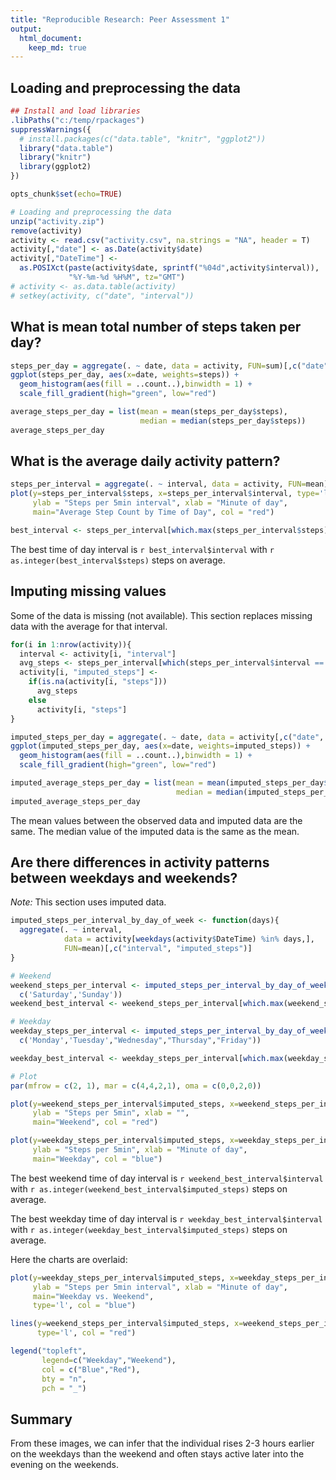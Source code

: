 ```yaml
---
title: "Reproducible Research: Peer Assessment 1"
output: 
  html_document:
    keep_md: true
---
```


## Loading and preprocessing the data
```r
## Install and load libraries
.libPaths("c:/temp/rpackages")
suppressWarnings({
  # install.packages(c("data.table", "knitr", "ggplot2"))
  library("data.table")
  library("knitr")
  library(ggplot2)
})

opts_chunk$set(echo=TRUE)

# Loading and preprocessing the data
unzip("activity.zip")
remove(activity)
activity <- read.csv("activity.csv", na.strings = "NA", header = T)
activity[,"date"] <- as.Date(activity$date)
activity[,"DateTime"] <-
  as.POSIXct(paste(activity$date, sprintf("%04d",activity$interval)),
             "%Y-%m-%d %H%M", tz="GMT")
# activity <- as.data.table(activity)
# setkey(activity, c("date", "interval"))
```

## What is mean total number of steps taken per day?
```r
steps_per_day = aggregate(. ~ date, data = activity, FUN=sum)[,c("date", "steps")]
ggplot(steps_per_day, aes(x=date, weights=steps)) +
  geom_histogram(aes(fill = ..count..),binwidth = 1) +
  scale_fill_gradient(high="green", low="red")

average_steps_per_day = list(mean = mean(steps_per_day$steps),
                             median = median(steps_per_day$steps))
average_steps_per_day
```



## What is the average daily activity pattern?
```r
steps_per_interval = aggregate(. ~ interval, data = activity, FUN=mean)[,c("interval", "steps")]
plot(y=steps_per_interval$steps, x=steps_per_interval$interval, type='l',
     ylab = "Steps per 5min interval", xlab = "Minute of day",
     main="Average Step Count by Time of Day", col = "red")

best_interval <- steps_per_interval[which.max(steps_per_interval$steps),]
```
The best time of day interval is `r best_interval$interval` with `r as.integer(best_interval$steps)` steps on average.

## Imputing missing values

Some of the data is missing (not available).  This section replaces missing data with the average for that interval.

```r

for(i in 1:nrow(activity)){
  interval <- activity[i, "interval"]
  avg_steps <- steps_per_interval[which(steps_per_interval$interval == interval), "steps"][1]
  activity[i, "imputed_steps"] <-
    if(is.na(activity[i, "steps"]))
      avg_steps
    else
      activity[i, "steps"]
}

imputed_steps_per_day = aggregate(. ~ date, data = activity[,c("date", "imputed_steps")], FUN=sum)[,c("date", "imputed_steps")]
ggplot(imputed_steps_per_day, aes(x=date, weights=imputed_steps)) +
  geom_histogram(aes(fill = ..count..),binwidth = 1) +
  scale_fill_gradient(high="green", low="red")

imputed_average_steps_per_day = list(mean = mean(imputed_steps_per_day$imputed_steps),
                                     median = median(imputed_steps_per_day$imputed_steps))
imputed_average_steps_per_day
```

The mean values between the observed data and imputed data are the same.  The median value of the imputed data is the same as the mean.

## Are there differences in activity patterns between weekdays and weekends?

*Note:* This section uses imputed data.

```r

imputed_steps_per_interval_by_day_of_week <- function(days){
  aggregate(. ~ interval,
            data = activity[weekdays(activity$DateTime) %in% days,],
            FUN=mean)[,c("interval", "imputed_steps")]
}

# Weekend
weekend_steps_per_interval <- imputed_steps_per_interval_by_day_of_week(
  c('Saturday','Sunday'))
weekend_best_interval <- weekend_steps_per_interval[which.max(weekend_steps_per_interval$imputed_steps),]

# Weekday
weekday_steps_per_interval <- imputed_steps_per_interval_by_day_of_week(
  c('Monday','Tuesday',"Wednesday","Thursday","Friday"))

weekday_best_interval <- weekday_steps_per_interval[which.max(weekday_steps_per_interval$imputed_steps),]

# Plot 
par(mfrow = c(2, 1), mar = c(4,4,2,1), oma = c(0,0,2,0))

plot(y=weekend_steps_per_interval$imputed_steps, x=weekend_steps_per_interval$interval, type='l',
     ylab = "Steps per 5min", xlab = "",
     main="Weekend", col = "red")

plot(y=weekday_steps_per_interval$imputed_steps, x=weekday_steps_per_interval$interval, type='l',
     ylab = "Steps per 5min", xlab = "Minute of day",
     main="Weekday", col = "blue")
```

The best weekend time of day interval is `r weekend_best_interval$interval` with `r as.integer(weekend_best_interval$imputed_steps)` steps on average.

The best weekday time of day interval is `r weekday_best_interval$interval` with `r as.integer(weekday_best_interval$imputed_steps)` steps on average.

Here the charts are overlaid:

```r
plot(y=weekday_steps_per_interval$imputed_steps, x=weekday_steps_per_interval$interval,
     ylab = "Steps per 5min interval", xlab = "Minute of day",
     main="Weekday vs. Weekend",
     type='l', col = "blue")

lines(y=weekend_steps_per_interval$imputed_steps, x=weekend_steps_per_interval$interval,
      type='l', col = "red")

legend("topleft",
       legend=c("Weekday","Weekend"),
       col = c("Blue","Red"),
       bty = "n",
       pch = "_")

```

## Summary

From these images, we can infer that the individual rises 2-3 hours earlier on the weekdays than the weekend and often stays active later into the evening on the weekends.